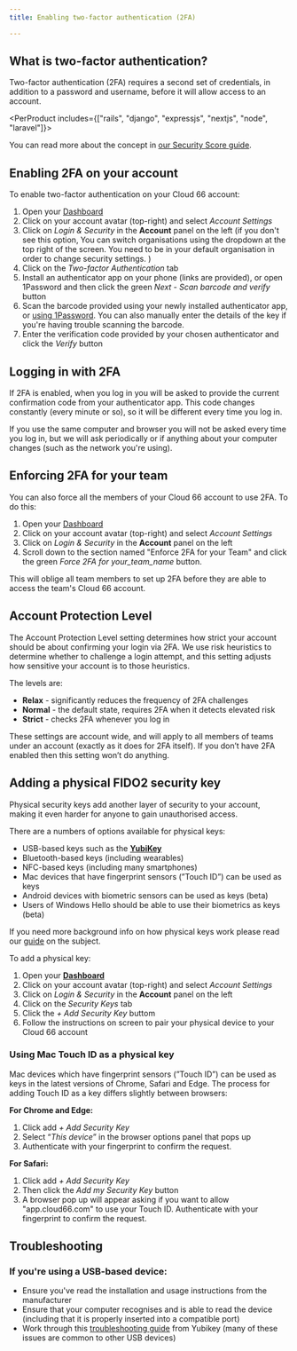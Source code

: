 ```yaml
---
title: Enabling two-factor authentication (2FA)

---
```


## What is two-factor authentication?

Two-factor authentication (2FA) requires a second set of credentials, in addition to a password and username, before it will allow access to an account. 

<PerProduct includes={["rails", "django", "expressjs", "nextjs", "node", "laravel"]}>

You can read more about the concept in [our Security Score guide](/docs/security/understanding-and-improving-security-score#why-do-i-need-2fa).

</PerProduct>

## Enabling 2FA on your account

To enable two-factor authentication on your Cloud 66 account: 

1. Open your [Dashboard](https://app.cloud66.com/dashboard)
2. Click on your account avatar (top-right) and select *Account Settings*
3. Click on *Login & Security* in the **Account** panel on the left (if you don't see this option, <Hint caption="switch to your default organisation"> You can switch organisations using the dropdown at the top right of the screen. You need to be in your default organisation in order to change security settings. </Hint>) 
4. Click on the *Two-factor Authentication* tab
5. Install an authenticator app on your phone (links are provided), or open 1Password and then click the green *Next - Scan barcode and verify*  button
6. Scan the barcode provided using your newly installed authenticator app, or [using 1Password](https://support.1password.com/one-time-passwords/). You can also manually enter the details of the key if you're having trouble scanning the barcode.
7. Enter the verification code provided by your chosen authenticator and click the *Verify* button


## Logging in with 2FA

If 2FA is enabled, when you log in you will be asked to provide the current confirmation code from your authenticator app. This code changes constantly (every minute or so), so it will be different every time you log in. 

If you use the same computer and browser you will not be asked every time you log in, but we will ask periodically or if anything about your computer changes (such as the network you're using).

## Enforcing 2FA for your team

You can also force all the members of your Cloud 66 account to use 2FA. To do this:

1. Open your [Dashboard](https://app.cloud66.com/dashboard)
2. Click on your account avatar (top-right) and select *Account Settings*
3. Click on *Login & Security* in the **Account** panel on the left
4. Scroll down to the section named "Enforce 2FA for your Team" and click the green *Force 2FA for your_team_name* button.

This will oblige all team members to set up 2FA before they are able to access the team's Cloud 66 account.

## Account Protection Level

The Account Protection Level setting determines how strict your account should be about confirming your login via 2FA. We use risk heuristics to determine whether to challenge a login attempt, and this setting adjusts how sensitive your account is to those heuristics. 

The levels are:

- **Relax** - significantly reduces the frequency of 2FA challenges
- **Normal** - the default state, requires 2FA when it detects elevated risk
- **Strict** - checks 2FA whenever you log in

These settings are account wide, and will apply to all members of teams under an account (exactly as it does for 2FA itself). If you don’t have 2FA enabled then this setting won’t do anything.

## Adding a physical FIDO2 security key

Physical security keys add another layer of security to your account, making it even harder for anyone to gain unauthorised access. 

There are a numbers of options available for physical keys:

- USB-based keys such as the **[YubiKey](https://www.yubico.com/)**
- Bluetooth-based keys (including wearables)
- NFC-based keys (including many smartphones)
- Mac devices that have fingerprint sensors (”Touch ID”) can be used as keys
- Android devices with biometric sensors can be used as keys (beta)
- Users of Windows Hello should be able to use their biometrics as keys (beta)

If you need more background info on how physical keys work please read our [guide](/docs/security/understanding-and-improving-security-score#fido-authentication) on the subject.

To add a physical key:

1. Open your **[Dashboard](https://app.cloud66.com/dashboard)**
2. Click on your account avatar (top-right) and select *Account Settings*
3. Click on *Login & Security* in the **Account** panel on the left
4. Click on the *Security Keys* tab
5. Click the *+ Add Security Key* buttom
6. Follow the instructions on screen to pair your physical device to your Cloud 66 account

### Using Mac Touch ID as a physical key

Mac devices which have fingerprint sensors (”Touch ID”) can be used as keys in the latest versions of Chrome, Safari and Edge. The process for adding Touch ID as a key differs slightly between browsers:

**For Chrome and Edge:**

1. Click add *+ Add Security Key*
2. Select “*This device*” in the browser options panel that pops up 
3. Authenticate with your fingerprint to confirm the request.

**For Safari:**

1. Click add *+ Add Security Key*
2. Then click the *Add my Security Key* button
3. A browser pop up will appear asking if you want to allow "app.cloud66.com" to use your Touch ID. Authenticate with your fingerprint to confirm the request.

## Troubleshooting

### If you're using a USB-based device:

- Ensure you've read the installation and usage instructions from the manufacturer
- Ensure that your computer recognises and is able to read the device (including that it is properly inserted into a compatible port)
- Work through this [troubleshooting guide](https://support.yubico.com/hc/en-us/articles/360013707540-Basic-YubiKey-Troubleshooting) from Yubikey (many of these issues are common to other USB devices)